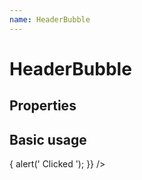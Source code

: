 ```yaml
---
name: HeaderBubble
---
```



# HeaderBubble

## Properties

<Props of={HeaderBubble} />

## Basic usage

<Playground>
  <HeaderBubble
    text="My Issues"
    onClick={() => {
      alert(' Clicked ');
    }}
  />
</Playground>
